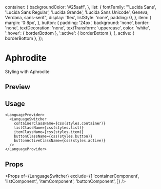 
  container: {
    backgroundColor: '#25aaff',
  },
  list: {
    fontFamily:
      "'Lucida Sans', 'Lucida Sans Regular', 'Lucida Grande', 'Lucida Sans Unicode', Geneva, Verdana, sans-serif",
    display: 'flex',
    listStyle: 'none',
    padding: 0,
  },
  item: {
    margin: '0 8px',
  },
  button: {
    padding: '24px',
    background: 'none',
    border: 'none',
    textDecoration: 'none',
    textTransform: 'uppercase',
    color: 'white',
    ':hover': { borderBottom },
    ':active': { borderBottom },
  },
  active: { borderBottom },
});

<Meta title="Examples|styling/aphrodite" />

# Aphrodite

Styling with Aphrodite

## Preview

<Preview withSource="none">
  <LanguageProvider>
    <LanguageSwitcher
      containerClassName={css(styles.container)}
      listClassName={css(styles.list)}
      itemClassName={css(styles.item)}
      buttonClassName={css(styles.button)}
      buttonActiveClassName={css(styles.active)}
    />
  </LanguageProvider>
</Preview>

## Usage

```tsx
<LanguageProvider>
  <LanguageSwitcher
    containerClassName={css(styles.container)}
    listClassName={css(styles.list)}
    itemClassName={css(styles.item)}
    buttonClassName={css(styles.button)}
    buttonActiveClassName={css(styles.active)}
  />
</LanguageProvider>
```

## Props

<Props
  of={LanguageSwitcher}
  exclude={[
    'containerComponent',
    'listComponent',
    'itemComponent',
    'buttonComponent',
  ]}
/>
